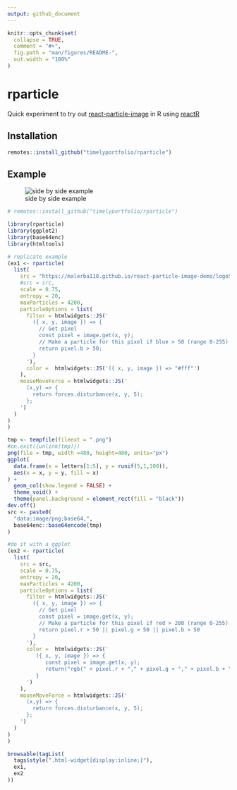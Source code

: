```yaml
---
output: github_document
---
```


<!-- README.md is generated from README.Rmd. Please edit that file -->

```r
knitr::opts_chunk$set(
  collapse = TRUE,
  comment = "#>",
  fig.path = "man/figures/README-",
  out.width = "100%"
)
```
# rparticle

<!-- badges: start -->
<!-- badges: end -->

Quick experiment to try out [react-particle-image](https://github.com/malerba118/react-particle-image) in R using [reactR](https://github.com/react-R/reactR)

## Installation

``` r
remotes::install_github("timelyportfolio/rparticle")
```

## Example

![side by side example](./assets/rparticle.gif)


```r
# remotes::install_github("timelyportfolio/rparticle")

library(rparticle)
library(ggplot2)
library(base64enc)
library(htmltools)

# replicate example
(ex1 <- rparticle(
  list(
    src = "https://malerba118.github.io/react-particle-image-demo/logo512.png",
    #src = src,
    scale = 0.75,
    entropy = 20,
    maxParticles = 4200,
    particleOptions = list(
      filter = htmlwidgets::JS('
        ({ x, y, image }) => {
          // Get pixel
          const pixel = image.get(x, y);
          // Make a particle for this pixel if blue > 50 (range 0-255)
          return pixel.b > 50;
        }
      '),
      color =  htmlwidgets::JS('({ x, y, image }) => "#fff"')
    ),
    mouseMoveForce = htmlwidgets::JS('
      (x,y) => {
        return forces.disturbance(x, y, 5);
      };
    ')
  )
)
)

tmp <- tempfile(fileext = ".png")
#on.exit({unlink(tmp)})
png(file = tmp, width =480, height=480, units="px")
ggplot(
  data.frame(x = letters[1:5], y = runif(5,1,100)),
  aes(x = x, y = y, fill = x)
) +
  geom_col(show.legend = FALSE) +
  theme_void() +
  theme(panel.background = element_rect(fill = "black"))
dev.off()
src <- paste0(
  "data:image/png;base64,",
  base64enc::base64encode(tmp)
)

#do it with a ggplot
(ex2 <- rparticle(
  list(
    src = src,
    scale = 0.75,
    entropy = 20,
    maxParticles = 4200,
    particleOptions = list(
      filter = htmlwidgets::JS('
        ({ x, y, image }) => {
          // Get pixel
          const pixel = image.get(x, y);
          // Make a particle for this pixel if red > 200 (range 0-255)
          return pixel.r > 50 || pixel.g > 50 || pixel.b > 50
        }
      '),
      color =  htmlwidgets::JS('
         ({ x, y, image }) => {
            const pixel = image.get(x, y);
            return("rgb(" + pixel.r + "," + pixel.g + "," + pixel.b + ")")
         }
      ')
    ),
    mouseMoveForce = htmlwidgets::JS('
      (x,y) => {
        return forces.disturbance(x, y, 5);
      };
    ')
  )
)
)

browsable(tagList(
  tags$style(".html-widget{display:inline;}"),
  ex1,
  ex2
))
```
